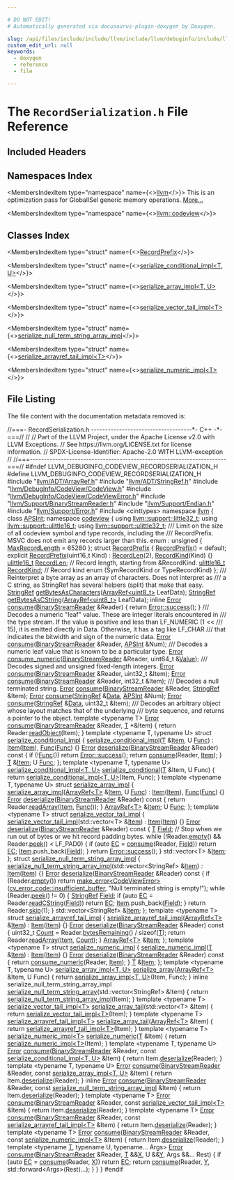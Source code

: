 ```yaml
---

# DO NOT EDIT!
# Automatically generated via docusaurus-plugin-doxygen by Doxygen.

slug: /api/files/include/include/llvm/include/llvm/debuginfo/include/llvm/debuginfo/codeview/recordserialization-h
custom_edit_url: null
keywords:
  - doxygen
  - reference
  - file

---
```





# The `RecordSerialization.h` File Reference

<DoxygenPage pluginConfig={pluginConfig}>



## Included Headers

<IncludesList>
<IncludesListItem
  filePath="llvm/ADT/ArrayRef.h"
  permalink="/docs/api/files/include/include/llvm/include/llvm/adt/arrayref-h"
  isLocal="true" />
<IncludesListItem
  filePath="llvm/ADT/StringRef.h"
  permalink="/docs/api/files/include/include/llvm/include/llvm/adt/stringref-h"
  isLocal="true" />
<IncludesListItem
  filePath="llvm/DebugInfo/CodeView/CodeView.h"
  permalink="/docs/api/files/include/include/llvm/include/llvm/debuginfo/include/llvm/debuginfo/codeview/codeview-h"
  isLocal="true" />
<IncludesListItem
  filePath="llvm/DebugInfo/CodeView/CodeViewError.h"
  permalink="/docs/api/files/include/include/llvm/include/llvm/debuginfo/include/llvm/debuginfo/codeview/codeviewerror-h"
  isLocal="true" />
<IncludesListItem
  filePath="llvm/Support/BinaryStreamReader.h"
  permalink="/docs/api/files/include/include/llvm/include/llvm/support/binarystreamreader-h"
  isLocal="true" />
<IncludesListItem
  filePath="llvm/Support/Endian.h"
  permalink="/docs/api/files/include/include/llvm/include/llvm/support/endian-h"
  isLocal="true" />
<IncludesListItem
  filePath="llvm/Support/Error.h"
  permalink="/docs/api/files/include/include/llvm/include/llvm/support/error-h"
  isLocal="true" />
<IncludesListItem
  filePath="cinttypes"
  permalink=""
  isLocal="false" />
</IncludesList>

## Namespaces Index

<MembersIndex>

<MembersIndexItem
  type="namespace"
  name={<><a href="/docs/api/namespaces/llvm">llvm</a></>}>
This is an optimization pass for GlobalISel generic memory operations. <a href="/docs/api/namespaces/llvm/#details">More...</a>
</MembersIndexItem>

<MembersIndexItem
  type="namespace"
  name={<><a href="/docs/api/namespaces/llvm/codeview">llvm::codeview</a></>}>
</MembersIndexItem>

</MembersIndex>

## Classes Index

<MembersIndex>

<MembersIndexItem
  type="struct"
  name={<><a href="/docs/api/structs/llvm/codeview/recordprefix">RecordPrefix</a></>}>
</MembersIndexItem>

<MembersIndexItem
  type="struct"
  name={<><a href="/docs/api/structs/llvm/codeview/serialize-conditional-impl">serialize_conditional_impl&lt;T, U&gt;</a></>}>
</MembersIndexItem>

<MembersIndexItem
  type="struct"
  name={<><a href="/docs/api/structs/llvm/codeview/serialize-array-impl">serialize_array_impl&lt;T, U&gt;</a></>}>
</MembersIndexItem>

<MembersIndexItem
  type="struct"
  name={<><a href="/docs/api/structs/llvm/codeview/serialize-vector-tail-impl">serialize_vector_tail_impl&lt;T&gt;</a></>}>
</MembersIndexItem>

<MembersIndexItem
  type="struct"
  name={<><a href="/docs/api/structs/llvm/codeview/serialize-null-term-string-array-impl">serialize_null_term_string_array_impl</a></>}>
</MembersIndexItem>

<MembersIndexItem
  type="struct"
  name={<><a href="/docs/api/structs/llvm/codeview/serialize-arrayref-tail-impl">serialize_arrayref_tail_impl&lt;T&gt;</a></>}>
</MembersIndexItem>

<MembersIndexItem
  type="struct"
  name={<><a href="/docs/api/structs/llvm/codeview/serialize-numeric-impl">serialize_numeric_impl&lt;T&gt;</a></>}>
</MembersIndexItem>

</MembersIndex>


## File Listing

The file content with the documentation metadata removed is:

<ProgramListing>

<Link id="l00001" /><CodeLine lineNumber="1"><span class="doxyHighlightComment">//===- RecordSerialization.h ------------------------------------&#42;- C++ -&#42;-===//</span></CodeLine>
<Link id="l00002" /><CodeLine lineNumber="2"><span class="doxyHighlightComment">//</span></CodeLine>
<Link id="l00003" /><CodeLine lineNumber="3"><span class="doxyHighlightComment">// Part of the LLVM Project, under the Apache License v2.0 with LLVM Exceptions.</span></CodeLine>
<Link id="l00004" /><CodeLine lineNumber="4"><span class="doxyHighlightComment">// See https://llvm.org/LICENSE.txt for license information.</span></CodeLine>
<Link id="l00005" /><CodeLine lineNumber="5"><span class="doxyHighlightComment">// SPDX-License-Identifier: Apache-2.0 WITH LLVM-exception</span></CodeLine>
<Link id="l00006" /><CodeLine lineNumber="6"><span class="doxyHighlightComment">//</span></CodeLine>
<Link id="l00007" /><CodeLine lineNumber="7"><span class="doxyHighlightComment">//===----------------------------------------------------------------------===//</span></CodeLine>
<Link id="l00008" /><CodeLine lineNumber="8"></CodeLine>
<Link id="l00009" /><CodeLine lineNumber="9"><span class="doxyHighlightPreprocessor">#ifndef LLVM&#95;DEBUGINFO&#95;CODEVIEW&#95;RECORDSERIALIZATION&#95;H</span></CodeLine>
<Link id="l00010" /><CodeLine lineNumber="10"><span class="doxyHighlightPreprocessor">#define LLVM&#95;DEBUGINFO&#95;CODEVIEW&#95;RECORDSERIALIZATION&#95;H</span></CodeLine>
<Link id="l00011" /><CodeLine lineNumber="11"></CodeLine>
<Link id="l00012" /><CodeLine lineNumber="12"><span class="doxyHighlightPreprocessor">#include &quot;<a href="/docs/api/files/include/include/llvm/include/llvm/adt/arrayref-h">llvm/ADT/ArrayRef.h</a>&quot;</span></CodeLine>
<Link id="l00013" /><CodeLine lineNumber="13"><span class="doxyHighlightPreprocessor">#include &quot;<a href="/docs/api/files/include/include/llvm/include/llvm/adt/stringref-h">llvm/ADT/StringRef.h</a>&quot;</span></CodeLine>
<Link id="l00014" /><CodeLine lineNumber="14"><span class="doxyHighlightPreprocessor">#include &quot;<a href="/docs/api/files/include/include/llvm/include/llvm/debuginfo/include/llvm/debuginfo/codeview/codeview-h">llvm/DebugInfo/CodeView/CodeView.h</a>&quot;</span></CodeLine>
<Link id="l00015" /><CodeLine lineNumber="15"><span class="doxyHighlightPreprocessor">#include &quot;<a href="/docs/api/files/include/include/llvm/include/llvm/debuginfo/include/llvm/debuginfo/codeview/codeviewerror-h">llvm/DebugInfo/CodeView/CodeViewError.h</a>&quot;</span></CodeLine>
<Link id="l00016" /><CodeLine lineNumber="16"><span class="doxyHighlightPreprocessor">#include &quot;<a href="/docs/api/files/include/include/llvm/include/llvm/support/binarystreamreader-h">llvm/Support/BinaryStreamReader.h</a>&quot;</span></CodeLine>
<Link id="l00017" /><CodeLine lineNumber="17"><span class="doxyHighlightPreprocessor">#include &quot;<a href="/docs/api/files/include/include/llvm/include/llvm/support/endian-h">llvm/Support/Endian.h</a>&quot;</span></CodeLine>
<Link id="l00018" /><CodeLine lineNumber="18"><span class="doxyHighlightPreprocessor">#include &quot;<a href="/docs/api/files/include/include/llvm/include/llvm/support/error-h">llvm/Support/Error.h</a>&quot;</span></CodeLine>
<Link id="l00019" /><CodeLine lineNumber="19"><span class="doxyHighlightPreprocessor">#include &lt;cinttypes&gt;</span></CodeLine>
<Link id="l00020" /><CodeLine lineNumber="20"></CodeLine>
<Link id="l00021" /><CodeLine lineNumber="21"><span class="doxyHighlightKeyword">namespace </span><span class="doxyHighlight"><a href="/docs/api/namespaces/llvm">llvm</a> &#123;</span></CodeLine>
<Link id="l00022" /><CodeLine lineNumber="22"><span class="doxyHighlightKeyword">class </span><span class="doxyHighlight"><a href="/docs/api/classes/llvm/apsint">APSInt</a>;</span></CodeLine>
<Link id="l00023" /><CodeLine lineNumber="23"><span class="doxyHighlightKeyword">namespace </span><span class="doxyHighlight"><a href="/docs/api/namespaces/llvm/codeview">codeview</a> &#123;</span></CodeLine>
<Link id="l00024" /><CodeLine lineNumber="24"><span class="doxyHighlightKeyword">using </span><span class="doxyHighlight"><a href="/docs/api/namespaces/llvm/support/#a6e7b1b4608b407109ab27d3404c262cf">llvm::support::little32&#95;t</a>;</span></CodeLine>
<Link id="l00025" /><CodeLine lineNumber="25"><span class="doxyHighlightKeyword">using </span><span class="doxyHighlight"><a href="/docs/api/namespaces/llvm/support/#a4e29b3df92632c930b82161555c3b8d6">llvm::support::ulittle16&#95;t</a>;</span></CodeLine>
<Link id="l00026" /><CodeLine lineNumber="26"><span class="doxyHighlightKeyword">using </span><span class="doxyHighlight"><a href="/docs/api/namespaces/llvm/support/#a206b37274fa3e908017da357d12724d1">llvm::support::ulittle32&#95;t</a>;</span></CodeLine>
<Link id="l00027" /><CodeLine lineNumber="27"></CodeLine>
<Link id="l00028" /><CodeLine lineNumber="28"><span class="doxyHighlightComment">/// Limit on the size of all codeview symbol and type records, including the</span></CodeLine>
<Link id="l00029" /><CodeLine lineNumber="29"><span class="doxyHighlightComment">/// RecordPrefix. MSVC does not emit any records larger than this.</span></CodeLine>
<Link id="l00030" /><CodeLine lineNumber="30" lineLink="/docs/api/namespaces/llvm/codeview/#a77953260dd85922d9583bf426f89787aa30d8ae376cd42fd999ac8713cf85be2e"><span class="doxyHighlight">enum : </span><span class="doxyHighlightKeywordType">unsigned</span><span class="doxyHighlight"> &#123; <a href="/docs/api/namespaces/llvm/codeview/#a77953260dd85922d9583bf426f89787aa30d8ae376cd42fd999ac8713cf85be2e">MaxRecordLength</a> = 65280 &#125;;</span></CodeLine>
<Link id="l00031" /><CodeLine lineNumber="31"></CodeLine>
<Link id="l00032" /><CodeLine lineNumber="32" lineLink="/docs/api/structs/llvm/codeview/recordprefix"><span class="doxyHighlightKeyword">struct </span><span class="doxyHighlight"><a href="/docs/api/structs/llvm/codeview/recordprefix/#a739b4dba2e16c55d8286a6539a2ff6ac">RecordPrefix</a> &#123;</span></CodeLine>
<Link id="l00033" /><CodeLine lineNumber="33" lineLink="/docs/api/structs/llvm/codeview/recordprefix/#a739b4dba2e16c55d8286a6539a2ff6ac"><span class="doxyHighlight">  <a href="/docs/api/structs/llvm/codeview/recordprefix/#a739b4dba2e16c55d8286a6539a2ff6ac">RecordPrefix</a>() = </span><span class="doxyHighlightKeywordFlow">default</span><span class="doxyHighlight">;</span></CodeLine>
<Link id="l00034" /><CodeLine lineNumber="34" lineLink="/docs/api/structs/llvm/codeview/recordprefix/#aa6746a00b986512f4f8b1a35a80c027d"><span class="doxyHighlight">  </span><span class="doxyHighlightKeyword">explicit</span><span class="doxyHighlight"> <a href="/docs/api/structs/llvm/codeview/recordprefix/#aa6746a00b986512f4f8b1a35a80c027d">RecordPrefix</a>(uint16&#95;t Kind) : <a href="/docs/api/structs/llvm/codeview/recordprefix/#afdb0f5c60aa51c3ac0d3cad028e17e8e">RecordLen</a>(2), <a href="/docs/api/structs/llvm/codeview/recordprefix/#a55336c12f43998d10ffc07e97b67aa78">RecordKind</a>(Kind) &#123;&#125;</span></CodeLine>
<Link id="l00035" /><CodeLine lineNumber="35"></CodeLine>
<Link id="l00036" /><CodeLine lineNumber="36" lineLink="/docs/api/structs/llvm/codeview/recordprefix/#afdb0f5c60aa51c3ac0d3cad028e17e8e"><span class="doxyHighlight">  <a href="/docs/api/namespaces/llvm/support/#a4e29b3df92632c930b82161555c3b8d6">ulittle16&#95;t</a> <a href="/docs/api/structs/llvm/codeview/recordprefix/#afdb0f5c60aa51c3ac0d3cad028e17e8e">RecordLen</a>;  </span><span class="doxyHighlightComment">// Record length, starting from &amp;RecordKind.</span></CodeLine>
<Link id="l00037" /><CodeLine lineNumber="37" lineLink="/docs/api/structs/llvm/codeview/recordprefix/#a55336c12f43998d10ffc07e97b67aa78"><span class="doxyHighlight">  <a href="/docs/api/namespaces/llvm/support/#a4e29b3df92632c930b82161555c3b8d6">ulittle16&#95;t</a> <a href="/docs/api/structs/llvm/codeview/recordprefix/#a55336c12f43998d10ffc07e97b67aa78">RecordKind</a>; </span><span class="doxyHighlightComment">// Record kind enum (SymRecordKind or TypeRecordKind)</span></CodeLine>
<Link id="l00038" /><CodeLine lineNumber="38"><span class="doxyHighlight">&#125;;</span></CodeLine>
<Link id="l00039" /><CodeLine lineNumber="39"></CodeLine>
<Link id="l00040" /><CodeLine lineNumber="40"><span class="doxyHighlightComment">/// Reinterpret a byte array as an array of characters. Does not interpret as</span></CodeLine>
<Link id="l00041" /><CodeLine lineNumber="41"><span class="doxyHighlightComment">/// a C string, as StringRef has several helpers (split) that make that easy.</span></CodeLine>
<Link id="l00042" /><CodeLine lineNumber="42"><span class="doxyHighlight"><a href="/docs/api/classes/llvm/stringref">StringRef</a> <a href="/docs/api/namespaces/llvm/codeview/#a746052f3a8d6068791b8fc33a2dd0c64">getBytesAsCharacters</a>(<a href="/docs/api/classes/llvm/arrayref">ArrayRef&lt;uint8&#95;t&gt;</a> LeafData);</span></CodeLine>
<Link id="l00043" /><CodeLine lineNumber="43"><span class="doxyHighlight"><a href="/docs/api/classes/llvm/stringref">StringRef</a> <a href="/docs/api/namespaces/llvm/codeview/#a5eae02b55217e729a02eda2e26b8d689">getBytesAsCString</a>(<a href="/docs/api/classes/llvm/arrayref">ArrayRef&lt;uint8&#95;t&gt;</a> LeafData);</span></CodeLine>
<Link id="l00044" /><CodeLine lineNumber="44"></CodeLine>
<Link id="l00045" /><CodeLine lineNumber="45" lineLink="/docs/api/namespaces/llvm/codeview/#a1807c21ab0be67ec70499fe55532ac00"><span class="doxyHighlightKeyword">inline</span><span class="doxyHighlight"> <a href="/docs/api/classes/llvm/error">Error</a> <a href="/docs/api/namespaces/llvm/#a650dea4533083a886cec9f16d80356d9af0ef8c72418989a4bb20243ccb61eeb0">consume</a>(<a href="/docs/api/classes/llvm/binarystreamreader">BinaryStreamReader</a> &amp;Reader) &#123; </span><span class="doxyHighlightKeywordFlow">return</span><span class="doxyHighlight"> <a href="/docs/api/classes/llvm/error/#a4dfd0813c3d0e0a30439b5a3e9196b59">Error::success</a>(); &#125;</span></CodeLine>
<Link id="l00046" /><CodeLine lineNumber="46"></CodeLine>
<Link id="l00047" /><CodeLine lineNumber="47"><span class="doxyHighlightComment">/// Decodes a numeric &quot;leaf&quot; value. These are integer literals encountered in</span></CodeLine>
<Link id="l00048" /><CodeLine lineNumber="48"><span class="doxyHighlightComment">/// the type stream. If the value is positive and less than LF&#95;NUMERIC (1 &lt;&lt;</span></CodeLine>
<Link id="l00049" /><CodeLine lineNumber="49"><span class="doxyHighlightComment">/// 15), it is emitted directly in Data. Otherwise, it has a tag like LF&#95;CHAR</span></CodeLine>
<Link id="l00050" /><CodeLine lineNumber="50"><span class="doxyHighlightComment">/// that indicates the bitwidth and sign of the numeric data.</span></CodeLine>
<Link id="l00051" /><CodeLine lineNumber="51"><span class="doxyHighlight"><a href="/docs/api/classes/llvm/error">Error</a> <a href="/docs/api/namespaces/llvm/#a650dea4533083a886cec9f16d80356d9af0ef8c72418989a4bb20243ccb61eeb0">consume</a>(<a href="/docs/api/classes/llvm/binarystreamreader">BinaryStreamReader</a> &amp;Reader, <a href="/docs/api/classes/llvm/apsint">APSInt</a> &amp;Num);</span></CodeLine>
<Link id="l00052" /><CodeLine lineNumber="52"></CodeLine>
<Link id="l00053" /><CodeLine lineNumber="53"><span class="doxyHighlightComment">/// Decodes a numeric leaf value that is known to be a particular type.</span></CodeLine>
<Link id="l00054" /><CodeLine lineNumber="54"><span class="doxyHighlight"><a href="/docs/api/classes/llvm/error">Error</a> <a href="/docs/api/namespaces/llvm/codeview/#a0d46104eb6ba85dbd9788ff11e64aaa6">consume&#95;numeric</a>(<a href="/docs/api/classes/llvm/binarystreamreader">BinaryStreamReader</a> &amp;Reader, uint64&#95;t &amp;<a href="/docs/api/classes/llvm/value">Value</a>);</span></CodeLine>
<Link id="l00055" /><CodeLine lineNumber="55"></CodeLine>
<Link id="l00056" /><CodeLine lineNumber="56"><span class="doxyHighlightComment">/// Decodes signed and unsigned fixed-length integers.</span></CodeLine>
<Link id="l00057" /><CodeLine lineNumber="57"><span class="doxyHighlight"><a href="/docs/api/classes/llvm/error">Error</a> <a href="/docs/api/namespaces/llvm/#a650dea4533083a886cec9f16d80356d9af0ef8c72418989a4bb20243ccb61eeb0">consume</a>(<a href="/docs/api/classes/llvm/binarystreamreader">BinaryStreamReader</a> &amp;Reader, uint32&#95;t &amp;Item);</span></CodeLine>
<Link id="l00058" /><CodeLine lineNumber="58"><span class="doxyHighlight"><a href="/docs/api/classes/llvm/error">Error</a> <a href="/docs/api/namespaces/llvm/#a650dea4533083a886cec9f16d80356d9af0ef8c72418989a4bb20243ccb61eeb0">consume</a>(<a href="/docs/api/classes/llvm/binarystreamreader">BinaryStreamReader</a> &amp;Reader, int32&#95;t &amp;Item);</span></CodeLine>
<Link id="l00059" /><CodeLine lineNumber="59"></CodeLine>
<Link id="l00060" /><CodeLine lineNumber="60"><span class="doxyHighlightComment">/// Decodes a null terminated string.</span></CodeLine>
<Link id="l00061" /><CodeLine lineNumber="61"><span class="doxyHighlight"><a href="/docs/api/classes/llvm/error">Error</a> <a href="/docs/api/namespaces/llvm/#a650dea4533083a886cec9f16d80356d9af0ef8c72418989a4bb20243ccb61eeb0">consume</a>(<a href="/docs/api/classes/llvm/binarystreamreader">BinaryStreamReader</a> &amp;Reader, <a href="/docs/api/classes/llvm/stringref">StringRef</a> &amp;Item);</span></CodeLine>
<Link id="l00062" /><CodeLine lineNumber="62"></CodeLine>
<Link id="l00063" /><CodeLine lineNumber="63"><span class="doxyHighlight"><a href="/docs/api/classes/llvm/error">Error</a> <a href="/docs/api/namespaces/llvm/#a650dea4533083a886cec9f16d80356d9af0ef8c72418989a4bb20243ccb61eeb0">consume</a>(<a href="/docs/api/classes/llvm/stringref">StringRef</a> &amp;<a href="/docs/api/namespaces/llvm/#aa20539e89704d20b98b97e9c3feac934">Data</a>, <a href="/docs/api/classes/llvm/apsint">APSInt</a> &amp;Num);</span></CodeLine>
<Link id="l00064" /><CodeLine lineNumber="64"><span class="doxyHighlight"><a href="/docs/api/classes/llvm/error">Error</a> <a href="/docs/api/namespaces/llvm/#a650dea4533083a886cec9f16d80356d9af0ef8c72418989a4bb20243ccb61eeb0">consume</a>(<a href="/docs/api/classes/llvm/stringref">StringRef</a> &amp;<a href="/docs/api/namespaces/llvm/#aa20539e89704d20b98b97e9c3feac934">Data</a>, uint32&#95;t &amp;Item);</span></CodeLine>
<Link id="l00065" /><CodeLine lineNumber="65"></CodeLine>
<Link id="l00066" /><CodeLine lineNumber="66"><span class="doxyHighlightComment">/// Decodes an arbitrary object whose layout matches that of the underlying</span></CodeLine>
<Link id="l00067" /><CodeLine lineNumber="67"><span class="doxyHighlightComment">/// byte sequence, and returns a pointer to the object.</span></CodeLine>
<Link id="l00068" /><CodeLine lineNumber="68" lineLink="/docs/api/namespaces/llvm/codeview/#a906f518050c1f38a2479950b5fc9c68f"><span class="doxyHighlightKeyword">template</span><span class="doxyHighlight"> &lt;</span><span class="doxyHighlightKeyword">typename</span><span class="doxyHighlight"> T&gt; <a href="/docs/api/classes/llvm/error">Error</a> <a href="/docs/api/namespaces/llvm/#a650dea4533083a886cec9f16d80356d9af0ef8c72418989a4bb20243ccb61eeb0">consume</a>(<a href="/docs/api/classes/llvm/binarystreamreader">BinaryStreamReader</a> &amp;Reader, <a href="/docs/api/files/lib/lib/target/lib/target/mips/mips16isellowering-cpp/#a0acb682b8260ab1c60b918599864e2e5">T</a> &#42;&amp;Item) &#123;</span></CodeLine>
<Link id="l00069" /><CodeLine lineNumber="69"><span class="doxyHighlight">  </span><span class="doxyHighlightKeywordFlow">return</span><span class="doxyHighlight"> Reader.<a href="/docs/api/classes/llvm/binarystreamreader/#a07e25e055f92f545f94821c4a3cbded8">readObject</a>(Item);</span></CodeLine>
<Link id="l00070" /><CodeLine lineNumber="70"><span class="doxyHighlight">&#125;</span></CodeLine>
<Link id="l00071" /><CodeLine lineNumber="71"></CodeLine>
<Link id="l00072" /><CodeLine lineNumber="72" lineLink="/docs/api/structs/llvm/codeview/serialize-conditional-impl"><span class="doxyHighlightKeyword">template</span><span class="doxyHighlight"> &lt;</span><span class="doxyHighlightKeyword">typename</span><span class="doxyHighlight"> T, </span><span class="doxyHighlightKeyword">typename</span><span class="doxyHighlight"> U&gt; </span><span class="doxyHighlightKeyword">struct </span><span class="doxyHighlight"><a href="/docs/api/structs/llvm/codeview/serialize-conditional-impl/#ad94d045b7e804ab21042a8318b6d66c1">serialize&#95;conditional&#95;impl</a> &#123;</span></CodeLine>
<Link id="l00073" /><CodeLine lineNumber="73" lineLink="/docs/api/structs/llvm/codeview/serialize-conditional-impl/#ad94d045b7e804ab21042a8318b6d66c1"><span class="doxyHighlight">  <a href="/docs/api/structs/llvm/codeview/serialize-conditional-impl/#ad94d045b7e804ab21042a8318b6d66c1">serialize&#95;conditional&#95;impl</a>(<a href="/docs/api/files/lib/lib/target/lib/target/mips/mips16isellowering-cpp/#a0acb682b8260ab1c60b918599864e2e5">T</a> &amp;<a href="/docs/api/structs/llvm/codeview/serialize-conditional-impl/#a49bf61cfb80205d6cc275b6196ebb320">Item</a>, U <a href="/docs/api/structs/llvm/codeview/serialize-conditional-impl/#a2bfae00ff42ac463a1babf4ea31d25fd">Func</a>) : <a href="/docs/api/structs/llvm/codeview/serialize-conditional-impl/#a49bf61cfb80205d6cc275b6196ebb320">Item</a>(<a href="/docs/api/structs/llvm/codeview/serialize-conditional-impl/#a49bf61cfb80205d6cc275b6196ebb320">Item</a>), <a href="/docs/api/structs/llvm/codeview/serialize-conditional-impl/#a2bfae00ff42ac463a1babf4ea31d25fd">Func</a>(<a href="/docs/api/structs/llvm/codeview/serialize-conditional-impl/#a2bfae00ff42ac463a1babf4ea31d25fd">Func</a>) &#123;&#125;</span></CodeLine>
<Link id="l00074" /><CodeLine lineNumber="74"></CodeLine>
<Link id="l00075" /><CodeLine lineNumber="75" lineLink="/docs/api/structs/llvm/codeview/serialize-conditional-impl/#ad78c001f2e5aab29f77102188c8c41bf"><span class="doxyHighlight">  <a href="/docs/api/classes/llvm/error">Error</a> <a href="/docs/api/structs/llvm/codeview/serialize-conditional-impl/#ad78c001f2e5aab29f77102188c8c41bf">deserialize</a>(<a href="/docs/api/classes/llvm/binarystreamreader">BinaryStreamReader</a> &amp;Reader)</span><span class="doxyHighlightKeyword"> const </span><span class="doxyHighlight">&#123;</span></CodeLine>
<Link id="l00076" /><CodeLine lineNumber="76"><span class="doxyHighlight">    </span><span class="doxyHighlightKeywordFlow">if</span><span class="doxyHighlight"> (!<a href="/docs/api/structs/llvm/codeview/serialize-conditional-impl/#a2bfae00ff42ac463a1babf4ea31d25fd">Func</a>())</span></CodeLine>
<Link id="l00077" /><CodeLine lineNumber="77"><span class="doxyHighlight">      </span><span class="doxyHighlightKeywordFlow">return</span><span class="doxyHighlight"> <a href="/docs/api/classes/llvm/error/#a4dfd0813c3d0e0a30439b5a3e9196b59">Error::success</a>();</span></CodeLine>
<Link id="l00078" /><CodeLine lineNumber="78"><span class="doxyHighlight">    </span><span class="doxyHighlightKeywordFlow">return</span><span class="doxyHighlight"> <a href="/docs/api/namespaces/llvm/#a650dea4533083a886cec9f16d80356d9af0ef8c72418989a4bb20243ccb61eeb0">consume</a>(Reader, <a href="/docs/api/structs/llvm/codeview/serialize-conditional-impl/#a49bf61cfb80205d6cc275b6196ebb320">Item</a>);</span></CodeLine>
<Link id="l00079" /><CodeLine lineNumber="79"><span class="doxyHighlight">  &#125;</span></CodeLine>
<Link id="l00080" /><CodeLine lineNumber="80"></CodeLine>
<Link id="l00081" /><CodeLine lineNumber="81" lineLink="/docs/api/structs/llvm/codeview/serialize-conditional-impl/#a49bf61cfb80205d6cc275b6196ebb320"><span class="doxyHighlight">  <a href="/docs/api/files/lib/lib/target/lib/target/mips/mips16isellowering-cpp/#a0acb682b8260ab1c60b918599864e2e5">T</a> &amp;<a href="/docs/api/structs/llvm/codeview/serialize-conditional-impl/#a49bf61cfb80205d6cc275b6196ebb320">Item</a>;</span></CodeLine>
<Link id="l00082" /><CodeLine lineNumber="82" lineLink="/docs/api/structs/llvm/codeview/serialize-conditional-impl/#a2bfae00ff42ac463a1babf4ea31d25fd"><span class="doxyHighlight">  U <a href="/docs/api/structs/llvm/codeview/serialize-conditional-impl/#a2bfae00ff42ac463a1babf4ea31d25fd">Func</a>;</span></CodeLine>
<Link id="l00083" /><CodeLine lineNumber="83"><span class="doxyHighlight">&#125;;</span></CodeLine>
<Link id="l00084" /><CodeLine lineNumber="84"></CodeLine>
<Link id="l00085" /><CodeLine lineNumber="85"><span class="doxyHighlightKeyword">template</span><span class="doxyHighlight"> &lt;</span><span class="doxyHighlightKeyword">typename</span><span class="doxyHighlight"> T, </span><span class="doxyHighlightKeyword">typename</span><span class="doxyHighlight"> U&gt;</span></CodeLine>
<Link id="l00086" /><CodeLine lineNumber="86" lineLink="/docs/api/namespaces/llvm/codeview/#a84ff9aefa8602fbdf1836089f63f78f2"><span class="doxyHighlight"><a href="/docs/api/structs/llvm/codeview/serialize-conditional-impl">serialize&#95;conditional&#95;impl&lt;T, U&gt;</a> <a href="/docs/api/namespaces/llvm/codeview/#a84ff9aefa8602fbdf1836089f63f78f2">serialize&#95;conditional</a>(<a href="/docs/api/files/lib/lib/target/lib/target/mips/mips16isellowering-cpp/#a0acb682b8260ab1c60b918599864e2e5">T</a> &amp;Item, U Func) &#123;</span></CodeLine>
<Link id="l00087" /><CodeLine lineNumber="87"><span class="doxyHighlight">  </span><span class="doxyHighlightKeywordFlow">return</span><span class="doxyHighlight"> <a href="/docs/api/structs/llvm/codeview/serialize-conditional-impl">serialize&#95;conditional&#95;impl&lt;T, U&gt;</a>(Item, Func);</span></CodeLine>
<Link id="l00088" /><CodeLine lineNumber="88"><span class="doxyHighlight">&#125;</span></CodeLine>
<Link id="l00089" /><CodeLine lineNumber="89"></CodeLine>
<Link id="l00090" /><CodeLine lineNumber="90" lineLink="/docs/api/structs/llvm/codeview/serialize-array-impl"><span class="doxyHighlightKeyword">template</span><span class="doxyHighlight"> &lt;</span><span class="doxyHighlightKeyword">typename</span><span class="doxyHighlight"> T, </span><span class="doxyHighlightKeyword">typename</span><span class="doxyHighlight"> U&gt; </span><span class="doxyHighlightKeyword">struct </span><span class="doxyHighlight"><a href="/docs/api/structs/llvm/codeview/serialize-array-impl/#abbfb075d8d6eaee2d248ac2ffdaa3bab">serialize&#95;array&#95;impl</a> &#123;</span></CodeLine>
<Link id="l00091" /><CodeLine lineNumber="91" lineLink="/docs/api/structs/llvm/codeview/serialize-array-impl/#abbfb075d8d6eaee2d248ac2ffdaa3bab"><span class="doxyHighlight">  <a href="/docs/api/structs/llvm/codeview/serialize-array-impl/#abbfb075d8d6eaee2d248ac2ffdaa3bab">serialize&#95;array&#95;impl</a>(<a href="/docs/api/classes/llvm/arrayref">ArrayRef&lt;T&gt;</a> &amp;<a href="/docs/api/structs/llvm/codeview/serialize-array-impl/#a29f0419cbd6f1d666911cf87def31801">Item</a>, U <a href="/docs/api/structs/llvm/codeview/serialize-array-impl/#a4cf3104fd45cff73491e23595c70f7c2">Func</a>) : <a href="/docs/api/structs/llvm/codeview/serialize-array-impl/#a29f0419cbd6f1d666911cf87def31801">Item</a>(<a href="/docs/api/structs/llvm/codeview/serialize-array-impl/#a29f0419cbd6f1d666911cf87def31801">Item</a>), <a href="/docs/api/structs/llvm/codeview/serialize-array-impl/#a4cf3104fd45cff73491e23595c70f7c2">Func</a>(<a href="/docs/api/structs/llvm/codeview/serialize-array-impl/#a4cf3104fd45cff73491e23595c70f7c2">Func</a>) &#123;&#125;</span></CodeLine>
<Link id="l00092" /><CodeLine lineNumber="92"></CodeLine>
<Link id="l00093" /><CodeLine lineNumber="93" lineLink="/docs/api/structs/llvm/codeview/serialize-array-impl/#a859df25293b52d50c6710268771b5096"><span class="doxyHighlight">  <a href="/docs/api/classes/llvm/error">Error</a> <a href="/docs/api/structs/llvm/codeview/serialize-array-impl/#a859df25293b52d50c6710268771b5096">deserialize</a>(<a href="/docs/api/classes/llvm/binarystreamreader">BinaryStreamReader</a> &amp;Reader)</span><span class="doxyHighlightKeyword"> const </span><span class="doxyHighlight">&#123;</span></CodeLine>
<Link id="l00094" /><CodeLine lineNumber="94"><span class="doxyHighlight">    </span><span class="doxyHighlightKeywordFlow">return</span><span class="doxyHighlight"> Reader.<a href="/docs/api/classes/llvm/binarystreamreader/#ab88a8b3835c1028f8fd6c2b23f396d30">readArray</a>(<a href="/docs/api/structs/llvm/codeview/serialize-array-impl/#a29f0419cbd6f1d666911cf87def31801">Item</a>, <a href="/docs/api/structs/llvm/codeview/serialize-array-impl/#a4cf3104fd45cff73491e23595c70f7c2">Func</a>());</span></CodeLine>
<Link id="l00095" /><CodeLine lineNumber="95"><span class="doxyHighlight">  &#125;</span></CodeLine>
<Link id="l00096" /><CodeLine lineNumber="96"></CodeLine>
<Link id="l00097" /><CodeLine lineNumber="97" lineLink="/docs/api/structs/llvm/codeview/serialize-array-impl/#a29f0419cbd6f1d666911cf87def31801"><span class="doxyHighlight">  <a href="/docs/api/classes/llvm/arrayref">ArrayRef&lt;T&gt;</a> &amp;<a href="/docs/api/structs/llvm/codeview/serialize-array-impl/#a29f0419cbd6f1d666911cf87def31801">Item</a>;</span></CodeLine>
<Link id="l00098" /><CodeLine lineNumber="98" lineLink="/docs/api/structs/llvm/codeview/serialize-array-impl/#a4cf3104fd45cff73491e23595c70f7c2"><span class="doxyHighlight">  U <a href="/docs/api/structs/llvm/codeview/serialize-array-impl/#a4cf3104fd45cff73491e23595c70f7c2">Func</a>;</span></CodeLine>
<Link id="l00099" /><CodeLine lineNumber="99"><span class="doxyHighlight">&#125;;</span></CodeLine>
<Link id="l00100" /><CodeLine lineNumber="100"></CodeLine>
<Link id="l00101" /><CodeLine lineNumber="101" lineLink="/docs/api/structs/llvm/codeview/serialize-vector-tail-impl"><span class="doxyHighlightKeyword">template</span><span class="doxyHighlight"> &lt;</span><span class="doxyHighlightKeyword">typename</span><span class="doxyHighlight"> T&gt; </span><span class="doxyHighlightKeyword">struct </span><span class="doxyHighlight"><a href="/docs/api/structs/llvm/codeview/serialize-vector-tail-impl/#a9ace203bb612a5c2d89104aa92d41100">serialize&#95;vector&#95;tail&#95;impl</a> &#123;</span></CodeLine>
<Link id="l00102" /><CodeLine lineNumber="102" lineLink="/docs/api/structs/llvm/codeview/serialize-vector-tail-impl/#a9ace203bb612a5c2d89104aa92d41100"><span class="doxyHighlight">  <a href="/docs/api/structs/llvm/codeview/serialize-vector-tail-impl/#a9ace203bb612a5c2d89104aa92d41100">serialize&#95;vector&#95;tail&#95;impl</a>(std::vector&lt;T&gt; &amp;<a href="/docs/api/structs/llvm/codeview/serialize-vector-tail-impl/#ac1759ac5c0a230769b3e79ee91e3da62">Item</a>) : <a href="/docs/api/structs/llvm/codeview/serialize-vector-tail-impl/#ac1759ac5c0a230769b3e79ee91e3da62">Item</a>(<a href="/docs/api/structs/llvm/codeview/serialize-vector-tail-impl/#ac1759ac5c0a230769b3e79ee91e3da62">Item</a>) &#123;&#125;</span></CodeLine>
<Link id="l00103" /><CodeLine lineNumber="103"></CodeLine>
<Link id="l00104" /><CodeLine lineNumber="104" lineLink="/docs/api/structs/llvm/codeview/serialize-vector-tail-impl/#ae99d0aac9a8dcb44986944245c335118"><span class="doxyHighlight">  <a href="/docs/api/classes/llvm/error">Error</a> <a href="/docs/api/structs/llvm/codeview/serialize-vector-tail-impl/#ae99d0aac9a8dcb44986944245c335118">deserialize</a>(<a href="/docs/api/classes/llvm/binarystreamreader">BinaryStreamReader</a> &amp;Reader)</span><span class="doxyHighlightKeyword"> const </span><span class="doxyHighlight">&#123;</span></CodeLine>
<Link id="l00105" /><CodeLine lineNumber="105"><span class="doxyHighlight">    <a href="/docs/api/files/lib/lib/target/lib/target/mips/mips16isellowering-cpp/#a0acb682b8260ab1c60b918599864e2e5">T</a> <a href="/docs/api/files/lib/lib/support/optimizedstructlayout-cpp/#a5208f2b0568d811c542f8d8097dbc035">Field</a>;</span></CodeLine>
<Link id="l00106" /><CodeLine lineNumber="106"><span class="doxyHighlight">    </span><span class="doxyHighlightComment">// Stop when we run out of bytes or we hit record padding bytes.</span></CodeLine>
<Link id="l00107" /><CodeLine lineNumber="107"><span class="doxyHighlight">    </span><span class="doxyHighlightKeywordFlow">while</span><span class="doxyHighlight"> (!Reader.<a href="/docs/api/classes/llvm/binarystreamreader/#a85689faff97c850c60750cc7c365dba2">empty</a>() &amp;&amp; Reader.<a href="/docs/api/classes/llvm/binarystreamreader/#a31521a2e6c1afa0308811515bc86c88f">peek</a>() &lt; LF&#95;PAD0) &#123;</span></CodeLine>
<Link id="l00108" /><CodeLine lineNumber="108"><span class="doxyHighlight">      </span><span class="doxyHighlightKeywordFlow">if</span><span class="doxyHighlight"> (</span><span class="doxyHighlightKeyword">auto</span><span class="doxyHighlight"> <a href="/docs/api/namespaces/llvm/codeview/#a2e1cbb0e2bd7a35ed99c31853dc45374a3fd6b696867d70225deda7868308679b">EC</a> = <a href="/docs/api/namespaces/llvm/#a650dea4533083a886cec9f16d80356d9af0ef8c72418989a4bb20243ccb61eeb0">consume</a>(Reader, <a href="/docs/api/files/lib/lib/support/optimizedstructlayout-cpp/#a5208f2b0568d811c542f8d8097dbc035">Field</a>))</span></CodeLine>
<Link id="l00109" /><CodeLine lineNumber="109"><span class="doxyHighlight">        </span><span class="doxyHighlightKeywordFlow">return</span><span class="doxyHighlight"> <a href="/docs/api/namespaces/llvm/codeview/#a2e1cbb0e2bd7a35ed99c31853dc45374a3fd6b696867d70225deda7868308679b">EC</a>;</span></CodeLine>
<Link id="l00110" /><CodeLine lineNumber="110"><span class="doxyHighlight">      <a href="/docs/api/structs/llvm/codeview/serialize-vector-tail-impl/#ac1759ac5c0a230769b3e79ee91e3da62">Item</a>.push&#95;back(<a href="/docs/api/files/lib/lib/support/optimizedstructlayout-cpp/#a5208f2b0568d811c542f8d8097dbc035">Field</a>);</span></CodeLine>
<Link id="l00111" /><CodeLine lineNumber="111"><span class="doxyHighlight">    &#125;</span></CodeLine>
<Link id="l00112" /><CodeLine lineNumber="112"><span class="doxyHighlight">    </span><span class="doxyHighlightKeywordFlow">return</span><span class="doxyHighlight"> <a href="/docs/api/classes/llvm/error/#a4dfd0813c3d0e0a30439b5a3e9196b59">Error::success</a>();</span></CodeLine>
<Link id="l00113" /><CodeLine lineNumber="113"><span class="doxyHighlight">  &#125;</span></CodeLine>
<Link id="l00114" /><CodeLine lineNumber="114"></CodeLine>
<Link id="l00115" /><CodeLine lineNumber="115" lineLink="/docs/api/structs/llvm/codeview/serialize-vector-tail-impl/#ac1759ac5c0a230769b3e79ee91e3da62"><span class="doxyHighlight">  std::vector&lt;T&gt; &amp;<a href="/docs/api/structs/llvm/codeview/serialize-vector-tail-impl/#ac1759ac5c0a230769b3e79ee91e3da62">Item</a>;</span></CodeLine>
<Link id="l00116" /><CodeLine lineNumber="116"><span class="doxyHighlight">&#125;;</span></CodeLine>
<Link id="l00117" /><CodeLine lineNumber="117"></CodeLine>
<Link id="l00118" /><CodeLine lineNumber="118" lineLink="/docs/api/structs/llvm/codeview/serialize-null-term-string-array-impl"><span class="doxyHighlightKeyword">struct </span><span class="doxyHighlight"><a href="/docs/api/structs/llvm/codeview/serialize-null-term-string-array-impl/#a4cbec0e5e24afceece89d5717e0238b1">serialize&#95;null&#95;term&#95;string&#95;array&#95;impl</a> &#123;</span></CodeLine>
<Link id="l00119" /><CodeLine lineNumber="119" lineLink="/docs/api/structs/llvm/codeview/serialize-null-term-string-array-impl/#a4cbec0e5e24afceece89d5717e0238b1"><span class="doxyHighlight">  <a href="/docs/api/structs/llvm/codeview/serialize-null-term-string-array-impl/#a4cbec0e5e24afceece89d5717e0238b1">serialize&#95;null&#95;term&#95;string&#95;array&#95;impl</a>(std::vector&lt;StringRef&gt; &amp;<a href="/docs/api/structs/llvm/codeview/serialize-null-term-string-array-impl/#a6996e92adf886745979e88e47f54d74c">Item</a>)</span></CodeLine>
<Link id="l00120" /><CodeLine lineNumber="120"><span class="doxyHighlight">      : <a href="/docs/api/structs/llvm/codeview/serialize-null-term-string-array-impl/#a6996e92adf886745979e88e47f54d74c">Item</a>(<a href="/docs/api/structs/llvm/codeview/serialize-null-term-string-array-impl/#a6996e92adf886745979e88e47f54d74c">Item</a>) &#123;&#125;</span></CodeLine>
<Link id="l00121" /><CodeLine lineNumber="121"></CodeLine>
<Link id="l00122" /><CodeLine lineNumber="122" lineLink="/docs/api/structs/llvm/codeview/serialize-null-term-string-array-impl/#af8e5565c1a3f4eb4bd46133fa6ad4b58"><span class="doxyHighlight">  <a href="/docs/api/classes/llvm/error">Error</a> <a href="/docs/api/structs/llvm/codeview/serialize-null-term-string-array-impl/#af8e5565c1a3f4eb4bd46133fa6ad4b58">deserialize</a>(<a href="/docs/api/classes/llvm/binarystreamreader">BinaryStreamReader</a> &amp;Reader)</span><span class="doxyHighlightKeyword"> const </span><span class="doxyHighlight">&#123;</span></CodeLine>
<Link id="l00123" /><CodeLine lineNumber="123"><span class="doxyHighlight">    </span><span class="doxyHighlightKeywordFlow">if</span><span class="doxyHighlight"> (Reader.<a href="/docs/api/classes/llvm/binarystreamreader/#a85689faff97c850c60750cc7c365dba2">empty</a>())</span></CodeLine>
<Link id="l00124" /><CodeLine lineNumber="124"><span class="doxyHighlight">      </span><span class="doxyHighlightKeywordFlow">return</span><span class="doxyHighlight"> <a href="/docs/api/namespaces/llvm/#a9999bd897fc8a1648bd69b36fee2d357">make&#95;error&lt;CodeViewError&gt;</a>(<a href="/docs/api/namespaces/llvm/codeview/#a0e494c491fad71e29cc10efce7c59f6ca30d5ef9a8eb9e9530b28192db6bd88b0">cv&#95;error&#95;code::insufficient&#95;buffer</a>,</span></CodeLine>
<Link id="l00125" /><CodeLine lineNumber="125"><span class="doxyHighlight">                                       </span><span class="doxyHighlightStringLiteral">&quot;Null terminated string is empty!&quot;</span><span class="doxyHighlight">);</span></CodeLine>
<Link id="l00126" /><CodeLine lineNumber="126"></CodeLine>
<Link id="l00127" /><CodeLine lineNumber="127"><span class="doxyHighlight">    </span><span class="doxyHighlightKeywordFlow">while</span><span class="doxyHighlight"> (Reader.<a href="/docs/api/classes/llvm/binarystreamreader/#a31521a2e6c1afa0308811515bc86c88f">peek</a>() != 0) &#123;</span></CodeLine>
<Link id="l00128" /><CodeLine lineNumber="128"><span class="doxyHighlight">      <a href="/docs/api/classes/llvm/stringref">StringRef</a> <a href="/docs/api/files/lib/lib/support/optimizedstructlayout-cpp/#a5208f2b0568d811c542f8d8097dbc035">Field</a>;</span></CodeLine>
<Link id="l00129" /><CodeLine lineNumber="129"><span class="doxyHighlight">      </span><span class="doxyHighlightKeywordFlow">if</span><span class="doxyHighlight"> (</span><span class="doxyHighlightKeyword">auto</span><span class="doxyHighlight"> <a href="/docs/api/namespaces/llvm/codeview/#a2e1cbb0e2bd7a35ed99c31853dc45374a3fd6b696867d70225deda7868308679b">EC</a> = Reader.<a href="/docs/api/classes/llvm/binarystreamreader/#a1cbc5251f13ad42510760ed61c71e874">readCString</a>(<a href="/docs/api/files/lib/lib/support/optimizedstructlayout-cpp/#a5208f2b0568d811c542f8d8097dbc035">Field</a>))</span></CodeLine>
<Link id="l00130" /><CodeLine lineNumber="130"><span class="doxyHighlight">        </span><span class="doxyHighlightKeywordFlow">return</span><span class="doxyHighlight"> <a href="/docs/api/namespaces/llvm/codeview/#a2e1cbb0e2bd7a35ed99c31853dc45374a3fd6b696867d70225deda7868308679b">EC</a>;</span></CodeLine>
<Link id="l00131" /><CodeLine lineNumber="131"><span class="doxyHighlight">      <a href="/docs/api/structs/llvm/codeview/serialize-null-term-string-array-impl/#a6996e92adf886745979e88e47f54d74c">Item</a>.push&#95;back(<a href="/docs/api/files/lib/lib/support/optimizedstructlayout-cpp/#a5208f2b0568d811c542f8d8097dbc035">Field</a>);</span></CodeLine>
<Link id="l00132" /><CodeLine lineNumber="132"><span class="doxyHighlight">    &#125;</span></CodeLine>
<Link id="l00133" /><CodeLine lineNumber="133"><span class="doxyHighlight">    </span><span class="doxyHighlightKeywordFlow">return</span><span class="doxyHighlight"> Reader.<a href="/docs/api/classes/llvm/binarystreamreader/#abc2a22c2ff5b4d3254d0ac4c35797c97">skip</a>(1);</span></CodeLine>
<Link id="l00134" /><CodeLine lineNumber="134"><span class="doxyHighlight">  &#125;</span></CodeLine>
<Link id="l00135" /><CodeLine lineNumber="135"></CodeLine>
<Link id="l00136" /><CodeLine lineNumber="136" lineLink="/docs/api/structs/llvm/codeview/serialize-null-term-string-array-impl/#a6996e92adf886745979e88e47f54d74c"><span class="doxyHighlight">  std::vector&lt;StringRef&gt; &amp;<a href="/docs/api/structs/llvm/codeview/serialize-null-term-string-array-impl/#a6996e92adf886745979e88e47f54d74c">Item</a>;</span></CodeLine>
<Link id="l00137" /><CodeLine lineNumber="137"><span class="doxyHighlight">&#125;;</span></CodeLine>
<Link id="l00138" /><CodeLine lineNumber="138"></CodeLine>
<Link id="l00139" /><CodeLine lineNumber="139" lineLink="/docs/api/structs/llvm/codeview/serialize-arrayref-tail-impl"><span class="doxyHighlightKeyword">template</span><span class="doxyHighlight"> &lt;</span><span class="doxyHighlightKeyword">typename</span><span class="doxyHighlight"> T&gt; </span><span class="doxyHighlightKeyword">struct </span><span class="doxyHighlight"><a href="/docs/api/structs/llvm/codeview/serialize-arrayref-tail-impl/#a7ce10af15fd1857bb1180558f9c6420d">serialize&#95;arrayref&#95;tail&#95;impl</a> &#123;</span></CodeLine>
<Link id="l00140" /><CodeLine lineNumber="140" lineLink="/docs/api/structs/llvm/codeview/serialize-arrayref-tail-impl/#a7ce10af15fd1857bb1180558f9c6420d"><span class="doxyHighlight">  <a href="/docs/api/structs/llvm/codeview/serialize-arrayref-tail-impl/#a7ce10af15fd1857bb1180558f9c6420d">serialize&#95;arrayref&#95;tail&#95;impl</a>(<a href="/docs/api/classes/llvm/arrayref">ArrayRef&lt;T&gt;</a> &amp;<a href="/docs/api/structs/llvm/codeview/serialize-arrayref-tail-impl/#a1af19b66909b438fddda0ef922a0844d">Item</a>) : <a href="/docs/api/structs/llvm/codeview/serialize-arrayref-tail-impl/#a1af19b66909b438fddda0ef922a0844d">Item</a>(<a href="/docs/api/structs/llvm/codeview/serialize-arrayref-tail-impl/#a1af19b66909b438fddda0ef922a0844d">Item</a>) &#123;&#125;</span></CodeLine>
<Link id="l00141" /><CodeLine lineNumber="141"></CodeLine>
<Link id="l00142" /><CodeLine lineNumber="142" lineLink="/docs/api/structs/llvm/codeview/serialize-arrayref-tail-impl/#ac6357d35b26ab1527b77136bc3d4fd45"><span class="doxyHighlight">  <a href="/docs/api/classes/llvm/error">Error</a> <a href="/docs/api/structs/llvm/codeview/serialize-arrayref-tail-impl/#ac6357d35b26ab1527b77136bc3d4fd45">deserialize</a>(<a href="/docs/api/classes/llvm/binarystreamreader">BinaryStreamReader</a> &amp;Reader)</span><span class="doxyHighlightKeyword"> const </span><span class="doxyHighlight">&#123;</span></CodeLine>
<Link id="l00143" /><CodeLine lineNumber="143"><span class="doxyHighlight">    uint32&#95;t <a href="/docs/api/namespaces/llvm/#a845e08be4b0320d66901a66b0c0e9509">Count</a> = Reader.<a href="/docs/api/classes/llvm/binarystreamreader/#a81b49f753bf7db44da6cf4b0fc59b76e">bytesRemaining</a>() / </span><span class="doxyHighlightKeyword">sizeof</span><span class="doxyHighlight">(<a href="/docs/api/files/lib/lib/target/lib/target/mips/mips16isellowering-cpp/#a0acb682b8260ab1c60b918599864e2e5">T</a>);</span></CodeLine>
<Link id="l00144" /><CodeLine lineNumber="144"><span class="doxyHighlight">    </span><span class="doxyHighlightKeywordFlow">return</span><span class="doxyHighlight"> Reader.<a href="/docs/api/classes/llvm/binarystreamreader/#ab88a8b3835c1028f8fd6c2b23f396d30">readArray</a>(<a href="/docs/api/structs/llvm/codeview/serialize-arrayref-tail-impl/#a1af19b66909b438fddda0ef922a0844d">Item</a>, <a href="/docs/api/namespaces/llvm/#a845e08be4b0320d66901a66b0c0e9509">Count</a>);</span></CodeLine>
<Link id="l00145" /><CodeLine lineNumber="145"><span class="doxyHighlight">  &#125;</span></CodeLine>
<Link id="l00146" /><CodeLine lineNumber="146"></CodeLine>
<Link id="l00147" /><CodeLine lineNumber="147" lineLink="/docs/api/structs/llvm/codeview/serialize-arrayref-tail-impl/#a1af19b66909b438fddda0ef922a0844d"><span class="doxyHighlight">  <a href="/docs/api/classes/llvm/arrayref">ArrayRef&lt;T&gt;</a> &amp;<a href="/docs/api/structs/llvm/codeview/serialize-arrayref-tail-impl/#a1af19b66909b438fddda0ef922a0844d">Item</a>;</span></CodeLine>
<Link id="l00148" /><CodeLine lineNumber="148"><span class="doxyHighlight">&#125;;</span></CodeLine>
<Link id="l00149" /><CodeLine lineNumber="149"></CodeLine>
<Link id="l00150" /><CodeLine lineNumber="150" lineLink="/docs/api/structs/llvm/codeview/serialize-numeric-impl"><span class="doxyHighlightKeyword">template</span><span class="doxyHighlight"> &lt;</span><span class="doxyHighlightKeyword">typename</span><span class="doxyHighlight"> T&gt; </span><span class="doxyHighlightKeyword">struct </span><span class="doxyHighlight"><a href="/docs/api/structs/llvm/codeview/serialize-numeric-impl/#a24e0bf62ac318702235e7c61dccd832d">serialize&#95;numeric&#95;impl</a> &#123;</span></CodeLine>
<Link id="l00151" /><CodeLine lineNumber="151" lineLink="/docs/api/structs/llvm/codeview/serialize-numeric-impl/#a24e0bf62ac318702235e7c61dccd832d"><span class="doxyHighlight">  <a href="/docs/api/structs/llvm/codeview/serialize-numeric-impl/#a24e0bf62ac318702235e7c61dccd832d">serialize&#95;numeric&#95;impl</a>(<a href="/docs/api/files/lib/lib/target/lib/target/mips/mips16isellowering-cpp/#a0acb682b8260ab1c60b918599864e2e5">T</a> &amp;<a href="/docs/api/structs/llvm/codeview/serialize-numeric-impl/#a536d423403e8618ea089e52fbdaf105b">Item</a>) : <a href="/docs/api/structs/llvm/codeview/serialize-numeric-impl/#a536d423403e8618ea089e52fbdaf105b">Item</a>(<a href="/docs/api/structs/llvm/codeview/serialize-numeric-impl/#a536d423403e8618ea089e52fbdaf105b">Item</a>) &#123;&#125;</span></CodeLine>
<Link id="l00152" /><CodeLine lineNumber="152"></CodeLine>
<Link id="l00153" /><CodeLine lineNumber="153" lineLink="/docs/api/structs/llvm/codeview/serialize-numeric-impl/#a7c2a6c4b235d80aaea6d7d0e0bb0151a"><span class="doxyHighlight">  <a href="/docs/api/classes/llvm/error">Error</a> <a href="/docs/api/structs/llvm/codeview/serialize-numeric-impl/#a7c2a6c4b235d80aaea6d7d0e0bb0151a">deserialize</a>(<a href="/docs/api/classes/llvm/binarystreamreader">BinaryStreamReader</a> &amp;Reader)</span><span class="doxyHighlightKeyword"> const </span><span class="doxyHighlight">&#123;</span></CodeLine>
<Link id="l00154" /><CodeLine lineNumber="154"><span class="doxyHighlight">    </span><span class="doxyHighlightKeywordFlow">return</span><span class="doxyHighlight"> <a href="/docs/api/namespaces/llvm/codeview/#a0d46104eb6ba85dbd9788ff11e64aaa6">consume&#95;numeric</a>(Reader, <a href="/docs/api/structs/llvm/codeview/serialize-numeric-impl/#a536d423403e8618ea089e52fbdaf105b">Item</a>);</span></CodeLine>
<Link id="l00155" /><CodeLine lineNumber="155"><span class="doxyHighlight">  &#125;</span></CodeLine>
<Link id="l00156" /><CodeLine lineNumber="156"></CodeLine>
<Link id="l00157" /><CodeLine lineNumber="157" lineLink="/docs/api/structs/llvm/codeview/serialize-numeric-impl/#a536d423403e8618ea089e52fbdaf105b"><span class="doxyHighlight">  <a href="/docs/api/files/lib/lib/target/lib/target/mips/mips16isellowering-cpp/#a0acb682b8260ab1c60b918599864e2e5">T</a> &amp;<a href="/docs/api/structs/llvm/codeview/serialize-numeric-impl/#a536d423403e8618ea089e52fbdaf105b">Item</a>;</span></CodeLine>
<Link id="l00158" /><CodeLine lineNumber="158"><span class="doxyHighlight">&#125;;</span></CodeLine>
<Link id="l00159" /><CodeLine lineNumber="159"></CodeLine>
<Link id="l00160" /><CodeLine lineNumber="160"><span class="doxyHighlightKeyword">template</span><span class="doxyHighlight"> &lt;</span><span class="doxyHighlightKeyword">typename</span><span class="doxyHighlight"> T, </span><span class="doxyHighlightKeyword">typename</span><span class="doxyHighlight"> U&gt;</span></CodeLine>
<Link id="l00161" /><CodeLine lineNumber="161" lineLink="/docs/api/namespaces/llvm/codeview/#a5f93828b493289c31dbf6032ad66856d"><span class="doxyHighlight"><a href="/docs/api/structs/llvm/codeview/serialize-array-impl">serialize&#95;array&#95;impl&lt;T, U&gt;</a> <a href="/docs/api/namespaces/llvm/codeview/#a5f93828b493289c31dbf6032ad66856d">serialize&#95;array</a>(<a href="/docs/api/classes/llvm/arrayref">ArrayRef&lt;T&gt;</a> &amp;Item, U Func) &#123;</span></CodeLine>
<Link id="l00162" /><CodeLine lineNumber="162"><span class="doxyHighlight">  </span><span class="doxyHighlightKeywordFlow">return</span><span class="doxyHighlight"> <a href="/docs/api/structs/llvm/codeview/serialize-array-impl">serialize&#95;array&#95;impl&lt;T, U&gt;</a>(Item, Func);</span></CodeLine>
<Link id="l00163" /><CodeLine lineNumber="163"><span class="doxyHighlight">&#125;</span></CodeLine>
<Link id="l00164" /><CodeLine lineNumber="164"></CodeLine>
<Link id="l00165" /><CodeLine lineNumber="165"><span class="doxyHighlightKeyword">inline</span><span class="doxyHighlight"> serialize&#95;null&#95;term&#95;string&#95;array&#95;impl</span></CodeLine>
<Link id="l00166" /><CodeLine lineNumber="166" lineLink="/docs/api/namespaces/llvm/codeview/#a3d4af29a479dbe37706c52cc2bf2776c"><span class="doxyHighlight"><a href="/docs/api/namespaces/llvm/codeview/#a3d4af29a479dbe37706c52cc2bf2776c">serialize&#95;null&#95;term&#95;string&#95;array</a>(std::vector&lt;StringRef&gt; &amp;Item) &#123;</span></CodeLine>
<Link id="l00167" /><CodeLine lineNumber="167"><span class="doxyHighlight">  </span><span class="doxyHighlightKeywordFlow">return</span><span class="doxyHighlight"> <a href="/docs/api/structs/llvm/codeview/serialize-null-term-string-array-impl">serialize&#95;null&#95;term&#95;string&#95;array&#95;impl</a>(Item);</span></CodeLine>
<Link id="l00168" /><CodeLine lineNumber="168"><span class="doxyHighlight">&#125;</span></CodeLine>
<Link id="l00169" /><CodeLine lineNumber="169"></CodeLine>
<Link id="l00170" /><CodeLine lineNumber="170"><span class="doxyHighlightKeyword">template</span><span class="doxyHighlight"> &lt;</span><span class="doxyHighlightKeyword">typename</span><span class="doxyHighlight"> T&gt;</span></CodeLine>
<Link id="l00171" /><CodeLine lineNumber="171" lineLink="/docs/api/namespaces/llvm/codeview/#a07d86c23071c4892aad3a1a8e5ccc9d1"><span class="doxyHighlight"><a href="/docs/api/structs/llvm/codeview/serialize-vector-tail-impl">serialize&#95;vector&#95;tail&#95;impl&lt;T&gt;</a> <a href="/docs/api/namespaces/llvm/codeview/#a07d86c23071c4892aad3a1a8e5ccc9d1">serialize&#95;array&#95;tail</a>(std::vector&lt;T&gt; &amp;Item) &#123;</span></CodeLine>
<Link id="l00172" /><CodeLine lineNumber="172"><span class="doxyHighlight">  </span><span class="doxyHighlightKeywordFlow">return</span><span class="doxyHighlight"> <a href="/docs/api/structs/llvm/codeview/serialize-vector-tail-impl">serialize&#95;vector&#95;tail&#95;impl&lt;T&gt;</a>(Item);</span></CodeLine>
<Link id="l00173" /><CodeLine lineNumber="173"><span class="doxyHighlight">&#125;</span></CodeLine>
<Link id="l00174" /><CodeLine lineNumber="174"></CodeLine>
<Link id="l00175" /><CodeLine lineNumber="175"><span class="doxyHighlightKeyword">template</span><span class="doxyHighlight"> &lt;</span><span class="doxyHighlightKeyword">typename</span><span class="doxyHighlight"> T&gt;</span></CodeLine>
<Link id="l00176" /><CodeLine lineNumber="176" lineLink="/docs/api/namespaces/llvm/codeview/#a0ba67b057b8a2a4f254da09eb412b218"><span class="doxyHighlight"><a href="/docs/api/structs/llvm/codeview/serialize-arrayref-tail-impl">serialize&#95;arrayref&#95;tail&#95;impl&lt;T&gt;</a> <a href="/docs/api/namespaces/llvm/codeview/#a07d86c23071c4892aad3a1a8e5ccc9d1">serialize&#95;array&#95;tail</a>(<a href="/docs/api/classes/llvm/arrayref">ArrayRef&lt;T&gt;</a> &amp;Item) &#123;</span></CodeLine>
<Link id="l00177" /><CodeLine lineNumber="177"><span class="doxyHighlight">  </span><span class="doxyHighlightKeywordFlow">return</span><span class="doxyHighlight"> <a href="/docs/api/structs/llvm/codeview/serialize-arrayref-tail-impl">serialize&#95;arrayref&#95;tail&#95;impl&lt;T&gt;</a>(Item);</span></CodeLine>
<Link id="l00178" /><CodeLine lineNumber="178"><span class="doxyHighlight">&#125;</span></CodeLine>
<Link id="l00179" /><CodeLine lineNumber="179"></CodeLine>
<Link id="l00180" /><CodeLine lineNumber="180" lineLink="/docs/api/namespaces/llvm/codeview/#a6ec33d2b5e2f3ce5c7f4be607e596124"><span class="doxyHighlightKeyword">template</span><span class="doxyHighlight"> &lt;</span><span class="doxyHighlightKeyword">typename</span><span class="doxyHighlight"> T&gt; <a href="/docs/api/structs/llvm/codeview/serialize-numeric-impl">serialize&#95;numeric&#95;impl&lt;T&gt;</a> <a href="/docs/api/namespaces/llvm/codeview/#a6ec33d2b5e2f3ce5c7f4be607e596124">serialize&#95;numeric</a>(<a href="/docs/api/files/lib/lib/target/lib/target/mips/mips16isellowering-cpp/#a0acb682b8260ab1c60b918599864e2e5">T</a> &amp;Item) &#123;</span></CodeLine>
<Link id="l00181" /><CodeLine lineNumber="181"><span class="doxyHighlight">  </span><span class="doxyHighlightKeywordFlow">return</span><span class="doxyHighlight"> <a href="/docs/api/structs/llvm/codeview/serialize-numeric-impl">serialize&#95;numeric&#95;impl&lt;T&gt;</a>(Item);</span></CodeLine>
<Link id="l00182" /><CodeLine lineNumber="182"><span class="doxyHighlight">&#125;</span></CodeLine>
<Link id="l00183" /><CodeLine lineNumber="183"></CodeLine>
<Link id="l00184" /><CodeLine lineNumber="184"><span class="doxyHighlightKeyword">template</span><span class="doxyHighlight"> &lt;</span><span class="doxyHighlightKeyword">typename</span><span class="doxyHighlight"> T, </span><span class="doxyHighlightKeyword">typename</span><span class="doxyHighlight"> U&gt;</span></CodeLine>
<Link id="l00185" /><CodeLine lineNumber="185" lineLink="/docs/api/namespaces/llvm/codeview/#a31537f20a4fb54bc153b97666518bbfc"><span class="doxyHighlight"><a href="/docs/api/classes/llvm/error">Error</a> <a href="/docs/api/namespaces/llvm/#a650dea4533083a886cec9f16d80356d9af0ef8c72418989a4bb20243ccb61eeb0">consume</a>(<a href="/docs/api/classes/llvm/binarystreamreader">BinaryStreamReader</a> &amp;Reader,</span></CodeLine>
<Link id="l00186" /><CodeLine lineNumber="186"><span class="doxyHighlight">              </span><span class="doxyHighlightKeyword">const</span><span class="doxyHighlight"> <a href="/docs/api/structs/llvm/codeview/serialize-conditional-impl">serialize&#95;conditional&#95;impl&lt;T, U&gt;</a> &amp;Item) &#123;</span></CodeLine>
<Link id="l00187" /><CodeLine lineNumber="187"><span class="doxyHighlight">  </span><span class="doxyHighlightKeywordFlow">return</span><span class="doxyHighlight"> Item.<a href="/docs/api/structs/llvm/codeview/serialize-conditional-impl/#ad78c001f2e5aab29f77102188c8c41bf">deserialize</a>(Reader);</span></CodeLine>
<Link id="l00188" /><CodeLine lineNumber="188"><span class="doxyHighlight">&#125;</span></CodeLine>
<Link id="l00189" /><CodeLine lineNumber="189"></CodeLine>
<Link id="l00190" /><CodeLine lineNumber="190"><span class="doxyHighlightKeyword">template</span><span class="doxyHighlight"> &lt;</span><span class="doxyHighlightKeyword">typename</span><span class="doxyHighlight"> T, </span><span class="doxyHighlightKeyword">typename</span><span class="doxyHighlight"> U&gt;</span></CodeLine>
<Link id="l00191" /><CodeLine lineNumber="191" lineLink="/docs/api/namespaces/llvm/codeview/#a4c16d69338441d52c2334fe9c771f6d2"><span class="doxyHighlight"><a href="/docs/api/classes/llvm/error">Error</a> <a href="/docs/api/namespaces/llvm/#a650dea4533083a886cec9f16d80356d9af0ef8c72418989a4bb20243ccb61eeb0">consume</a>(<a href="/docs/api/classes/llvm/binarystreamreader">BinaryStreamReader</a> &amp;Reader,</span></CodeLine>
<Link id="l00192" /><CodeLine lineNumber="192"><span class="doxyHighlight">              </span><span class="doxyHighlightKeyword">const</span><span class="doxyHighlight"> <a href="/docs/api/structs/llvm/codeview/serialize-array-impl">serialize&#95;array&#95;impl&lt;T, U&gt;</a> &amp;Item) &#123;</span></CodeLine>
<Link id="l00193" /><CodeLine lineNumber="193"><span class="doxyHighlight">  </span><span class="doxyHighlightKeywordFlow">return</span><span class="doxyHighlight"> Item.<a href="/docs/api/structs/llvm/codeview/serialize-array-impl/#a859df25293b52d50c6710268771b5096">deserialize</a>(Reader);</span></CodeLine>
<Link id="l00194" /><CodeLine lineNumber="194"><span class="doxyHighlight">&#125;</span></CodeLine>
<Link id="l00195" /><CodeLine lineNumber="195"></CodeLine>
<Link id="l00196" /><CodeLine lineNumber="196" lineLink="/docs/api/namespaces/llvm/codeview/#a7f755752c3fbbb88b1a8874d85d1837f"><span class="doxyHighlightKeyword">inline</span><span class="doxyHighlight"> <a href="/docs/api/classes/llvm/error">Error</a> <a href="/docs/api/namespaces/llvm/#a650dea4533083a886cec9f16d80356d9af0ef8c72418989a4bb20243ccb61eeb0">consume</a>(<a href="/docs/api/classes/llvm/binarystreamreader">BinaryStreamReader</a> &amp;Reader,</span></CodeLine>
<Link id="l00197" /><CodeLine lineNumber="197"><span class="doxyHighlight">                     </span><span class="doxyHighlightKeyword">const</span><span class="doxyHighlight"> <a href="/docs/api/structs/llvm/codeview/serialize-null-term-string-array-impl">serialize&#95;null&#95;term&#95;string&#95;array&#95;impl</a> &amp;Item) &#123;</span></CodeLine>
<Link id="l00198" /><CodeLine lineNumber="198"><span class="doxyHighlight">  </span><span class="doxyHighlightKeywordFlow">return</span><span class="doxyHighlight"> Item.<a href="/docs/api/structs/llvm/codeview/serialize-null-term-string-array-impl/#af8e5565c1a3f4eb4bd46133fa6ad4b58">deserialize</a>(Reader);</span></CodeLine>
<Link id="l00199" /><CodeLine lineNumber="199"><span class="doxyHighlight">&#125;</span></CodeLine>
<Link id="l00200" /><CodeLine lineNumber="200"></CodeLine>
<Link id="l00201" /><CodeLine lineNumber="201"><span class="doxyHighlightKeyword">template</span><span class="doxyHighlight"> &lt;</span><span class="doxyHighlightKeyword">typename</span><span class="doxyHighlight"> T&gt;</span></CodeLine>
<Link id="l00202" /><CodeLine lineNumber="202" lineLink="/docs/api/namespaces/llvm/codeview/#a1e9b918f7d072285e74836d88f7d4bf9"><span class="doxyHighlight"><a href="/docs/api/classes/llvm/error">Error</a> <a href="/docs/api/namespaces/llvm/#a650dea4533083a886cec9f16d80356d9af0ef8c72418989a4bb20243ccb61eeb0">consume</a>(<a href="/docs/api/classes/llvm/binarystreamreader">BinaryStreamReader</a> &amp;Reader,</span></CodeLine>
<Link id="l00203" /><CodeLine lineNumber="203"><span class="doxyHighlight">              </span><span class="doxyHighlightKeyword">const</span><span class="doxyHighlight"> <a href="/docs/api/structs/llvm/codeview/serialize-vector-tail-impl">serialize&#95;vector&#95;tail&#95;impl&lt;T&gt;</a> &amp;Item) &#123;</span></CodeLine>
<Link id="l00204" /><CodeLine lineNumber="204"><span class="doxyHighlight">  </span><span class="doxyHighlightKeywordFlow">return</span><span class="doxyHighlight"> Item.<a href="/docs/api/structs/llvm/codeview/serialize-vector-tail-impl/#ae99d0aac9a8dcb44986944245c335118">deserialize</a>(Reader);</span></CodeLine>
<Link id="l00205" /><CodeLine lineNumber="205"><span class="doxyHighlight">&#125;</span></CodeLine>
<Link id="l00206" /><CodeLine lineNumber="206"></CodeLine>
<Link id="l00207" /><CodeLine lineNumber="207"><span class="doxyHighlightKeyword">template</span><span class="doxyHighlight"> &lt;</span><span class="doxyHighlightKeyword">typename</span><span class="doxyHighlight"> T&gt;</span></CodeLine>
<Link id="l00208" /><CodeLine lineNumber="208" lineLink="/docs/api/namespaces/llvm/codeview/#a0db6a1ba51c541ea9e723fe6c8512391"><span class="doxyHighlight"><a href="/docs/api/classes/llvm/error">Error</a> <a href="/docs/api/namespaces/llvm/#a650dea4533083a886cec9f16d80356d9af0ef8c72418989a4bb20243ccb61eeb0">consume</a>(<a href="/docs/api/classes/llvm/binarystreamreader">BinaryStreamReader</a> &amp;Reader,</span></CodeLine>
<Link id="l00209" /><CodeLine lineNumber="209"><span class="doxyHighlight">              </span><span class="doxyHighlightKeyword">const</span><span class="doxyHighlight"> <a href="/docs/api/structs/llvm/codeview/serialize-arrayref-tail-impl">serialize&#95;arrayref&#95;tail&#95;impl&lt;T&gt;</a> &amp;Item) &#123;</span></CodeLine>
<Link id="l00210" /><CodeLine lineNumber="210"><span class="doxyHighlight">  </span><span class="doxyHighlightKeywordFlow">return</span><span class="doxyHighlight"> Item.<a href="/docs/api/structs/llvm/codeview/serialize-arrayref-tail-impl/#ac6357d35b26ab1527b77136bc3d4fd45">deserialize</a>(Reader);</span></CodeLine>
<Link id="l00211" /><CodeLine lineNumber="211"><span class="doxyHighlight">&#125;</span></CodeLine>
<Link id="l00212" /><CodeLine lineNumber="212"></CodeLine>
<Link id="l00213" /><CodeLine lineNumber="213"><span class="doxyHighlightKeyword">template</span><span class="doxyHighlight"> &lt;</span><span class="doxyHighlightKeyword">typename</span><span class="doxyHighlight"> T&gt;</span></CodeLine>
<Link id="l00214" /><CodeLine lineNumber="214" lineLink="/docs/api/namespaces/llvm/codeview/#a99ae779a9dab2b67c6dc6979f14b3b42"><span class="doxyHighlight"><a href="/docs/api/classes/llvm/error">Error</a> <a href="/docs/api/namespaces/llvm/#a650dea4533083a886cec9f16d80356d9af0ef8c72418989a4bb20243ccb61eeb0">consume</a>(<a href="/docs/api/classes/llvm/binarystreamreader">BinaryStreamReader</a> &amp;Reader,</span></CodeLine>
<Link id="l00215" /><CodeLine lineNumber="215"><span class="doxyHighlight">              </span><span class="doxyHighlightKeyword">const</span><span class="doxyHighlight"> <a href="/docs/api/structs/llvm/codeview/serialize-numeric-impl">serialize&#95;numeric&#95;impl&lt;T&gt;</a> &amp;Item) &#123;</span></CodeLine>
<Link id="l00216" /><CodeLine lineNumber="216"><span class="doxyHighlight">  </span><span class="doxyHighlightKeywordFlow">return</span><span class="doxyHighlight"> Item.<a href="/docs/api/structs/llvm/codeview/serialize-numeric-impl/#a7c2a6c4b235d80aaea6d7d0e0bb0151a">deserialize</a>(Reader);</span></CodeLine>
<Link id="l00217" /><CodeLine lineNumber="217"><span class="doxyHighlight">&#125;</span></CodeLine>
<Link id="l00218" /><CodeLine lineNumber="218"></CodeLine>
<Link id="l00219" /><CodeLine lineNumber="219"><span class="doxyHighlightKeyword">template</span><span class="doxyHighlight"> &lt;</span><span class="doxyHighlightKeyword">typename</span><span class="doxyHighlight"> <a href="/docs/api/files/lib/lib/target/lib/target/mips/mips16isellowering-cpp/#a0acb682b8260ab1c60b918599864e2e5">T</a>, </span><span class="doxyHighlightKeyword">typename</span><span class="doxyHighlight"> U, </span><span class="doxyHighlightKeyword">typename</span><span class="doxyHighlight">... Args&gt;</span></CodeLine>
<Link id="l00220" /><CodeLine lineNumber="220" lineLink="/docs/api/namespaces/llvm/codeview/#ab622ce5e01e9e91e99de9b1c8309330c"><span class="doxyHighlight"><a href="/docs/api/classes/llvm/error">Error</a> <a href="/docs/api/namespaces/llvm/#a650dea4533083a886cec9f16d80356d9af0ef8c72418989a4bb20243ccb61eeb0">consume</a>(<a href="/docs/api/classes/llvm/binarystreamreader">BinaryStreamReader</a> &amp;Reader, <a href="/docs/api/files/lib/lib/target/lib/target/mips/mips16isellowering-cpp/#a0acb682b8260ab1c60b918599864e2e5">T</a> &amp;&amp;<a href="/docs/api/files/lib/lib/tablegen/tablegenbackendskeleton-cpp/#ab60f28d7a141ac46ccc200176a1bca8b">X</a>, U &amp;&amp;<a href="/docs/api/files/lib/lib/tablegen/tablegenbackendskeleton-cpp/#a262774d3e5186511427e5b2414a85f7f">Y</a>, Args &amp;&amp;... Rest) &#123;</span></CodeLine>
<Link id="l00221" /><CodeLine lineNumber="221"><span class="doxyHighlight">  </span><span class="doxyHighlightKeywordFlow">if</span><span class="doxyHighlight"> (</span><span class="doxyHighlightKeyword">auto</span><span class="doxyHighlight"> <a href="/docs/api/namespaces/llvm/codeview/#a2e1cbb0e2bd7a35ed99c31853dc45374a3fd6b696867d70225deda7868308679b">EC</a> = <a href="/docs/api/namespaces/llvm/#a650dea4533083a886cec9f16d80356d9af0ef8c72418989a4bb20243ccb61eeb0">consume</a>(Reader, <a href="/docs/api/files/lib/lib/tablegen/tablegenbackendskeleton-cpp/#ab60f28d7a141ac46ccc200176a1bca8b">X</a>))</span></CodeLine>
<Link id="l00222" /><CodeLine lineNumber="222"><span class="doxyHighlight">    </span><span class="doxyHighlightKeywordFlow">return</span><span class="doxyHighlight"> <a href="/docs/api/namespaces/llvm/codeview/#a2e1cbb0e2bd7a35ed99c31853dc45374a3fd6b696867d70225deda7868308679b">EC</a>;</span></CodeLine>
<Link id="l00223" /><CodeLine lineNumber="223"><span class="doxyHighlight">  </span><span class="doxyHighlightKeywordFlow">return</span><span class="doxyHighlight"> <a href="/docs/api/namespaces/llvm/#a650dea4533083a886cec9f16d80356d9af0ef8c72418989a4bb20243ccb61eeb0">consume</a>(Reader, <a href="/docs/api/files/lib/lib/tablegen/tablegenbackendskeleton-cpp/#a262774d3e5186511427e5b2414a85f7f">Y</a>, std::forward&lt;Args&gt;(Rest)...);</span></CodeLine>
<Link id="l00224" /><CodeLine lineNumber="224"><span class="doxyHighlight">&#125;</span></CodeLine>
<Link id="l00225" /><CodeLine lineNumber="225"></CodeLine>
<Link id="l00226" /><CodeLine lineNumber="226"><span class="doxyHighlight">&#125;</span></CodeLine>
<Link id="l00227" /><CodeLine lineNumber="227"><span class="doxyHighlight">&#125;</span></CodeLine>
<Link id="l00228" /><CodeLine lineNumber="228"></CodeLine>
<Link id="l00229" /><CodeLine lineNumber="229"><span class="doxyHighlightPreprocessor">#endif</span></CodeLine>

</ProgramListing>


</DoxygenPage>
